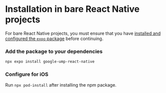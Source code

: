 # Installation in bare React Native projects

For bare React Native projects, you must ensure that you have [installed and configured the `expo` package](https://docs.expo.dev/bare/installing-expo-modules/) before continuing.

### Add the package to your dependencies

```bash
npx expo install google-ump-react-native
```

### Configure for iOS

Run `npx pod-install` after installing the npm package.
